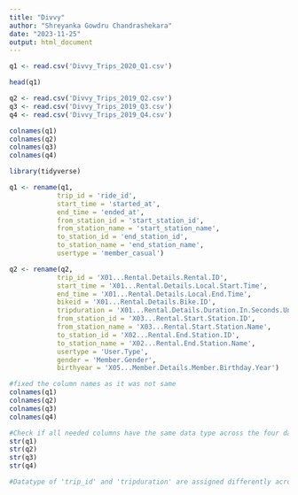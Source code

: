 ---
title: "Divvy"
author: "Shreyanka Gowdru Chandrashekara"
date: "2023-11-25"
output: html_document
---

```{r}
q1 <- read.csv('Divvy_Trips_2020_Q1.csv')

```

```{r}
head(q1)
```

```{r}
q2 <- read.csv('Divvy_Trips_2019_Q2.csv')
q3 <- read.csv('Divvy_Trips_2019_Q3.csv')
q4 <- read.csv('Divvy_Trips_2019_Q4.csv')
```

```{r}
colnames(q1)
colnames(q2)
colnames(q3)
colnames(q4)
```

```{r}
library(tidyverse)
```

```{r}
q1 <- rename(q1, 
            trip_id = 'ride_id',
            start_time = 'started_at',
            end_time = 'ended_at',
            from_station_id = 'start_station_id',
            from_station_name = 'start_station_name',
            to_station_id = 'end_station_id',
            to_station_name = 'end_station_name',
            usertype = 'member_casual')
```

```{r}
q2 <- rename(q2, 
            trip_id = 'X01...Rental.Details.Rental.ID',
            start_time = 'X01...Rental.Details.Local.Start.Time',
            end_time = 'X01...Rental.Details.Local.End.Time',
            bikeid = 'X01...Rental.Details.Bike.ID',
            tripduration = 'X01...Rental.Details.Duration.In.Seconds.Uncapped',
            from_station_id = 'X03...Rental.Start.Station.ID',
            from_station_name = 'X03...Rental.Start.Station.Name',
            to_station_id = 'X02...Rental.End.Station.ID',
            to_station_name = 'X02...Rental.End.Station.Name',
            usertype = 'User.Type',
            gender = 'Member.Gender',
            birthyear = 'X05...Member.Details.Member.Birthday.Year')
```

```{r}
#fixed the column names as it was not same
colnames(q1)
colnames(q2)
colnames(q3)
colnames(q4)
```

```{r}
#Check if all needed columns have the same data type across the four dataset
str(q1)
str(q2)
str(q3)
str(q4)
```

```{r}
#Datatype of 'trip_id' and 'tripduration' are assigned differently across the datasets (not in the same data type.Let's fix it by changing all datatype of these variables into character. In addition to that, the 'start_time' and 'end_time' are assigned as characters. They need to be covnerted into datetime type. We must consider the format of each date.
```

